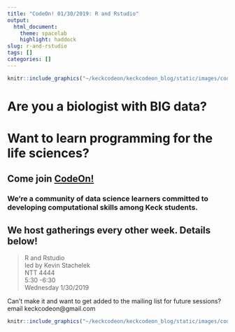 ```yaml
---
title: "CodeOn! 01/30/2019: R and Rstudio"
output:
  html_document:
    theme: spacelab
    highlight: haddock
slug: r-and-rstudio
tags: []
categories: []
---
```


```r
knitr::include_graphics("~/keckcodeon/keckcodeon_blog/static/images/code_on_header.png")
```

# Are you a biologist with __BIG__ data? 

# Want to learn programming for the life sciences? 

## Come join [CodeOn!](https://keckcodeon.netlify.com) 

### We're a community of data science learners committed to developing computational skills among Keck students. 

## We host gatherings every other week. Details below!

> R and Rstudio  
led by Kevin Stachelek  
NTT 4444  
5:30 -6:30  
Wednesday 1/30/2019 

Can't make it and want to get added to the mailing list for future sessions? email keckcodeon@gmail.com

```r
knitr::include_graphics("~/keckcodeon/keckcodeon_blog/static/images/code_on_wheel.png")
```


